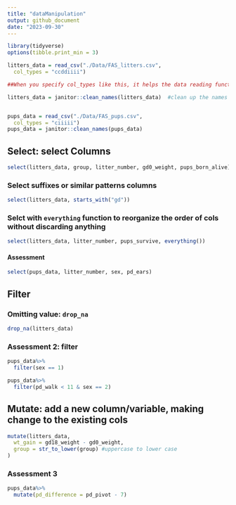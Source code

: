 ```yaml
---
title: "dataManipulation"
output: github_document
date: "2023-09-30"
---
```


```r
library(tidyverse)
options(tibble.print_min = 3)

litters_data = read_csv("./Data/FAS_litters.csv",
  col_types = "ccddiiii")

##When you specify col_types like this, it helps the data reading function understand how to interpret the data in the file correctly

litters_data = janitor::clean_names(litters_data)  #clean up the names to R-accepted format


pups_data = read_csv("./Data/FAS_pups.csv",
  col_types = "ciiiii")
pups_data = janitor::clean_names(pups_data)

```



## Select: select Columns


```r
select(litters_data, group, litter_number, gd0_weight, pups_born_alive)
```


### Select suffixes or similar patterns columns
```r
select(litters_data, starts_with("gd"))
```

### Selct with `everything` function to reorganize the order of cols without discarding anything

```r
select(litters_data, litter_number, pups_survive, everything())
```


#### Assessment

```r
select(pups_data, litter_number, sex, pd_ears)
```


## Filter 



### Omitting value: `drop_na`

```r
drop_na(litters_data)
```

### Assessment 2: filter

```r
pups_data%>%
  filter(sex == 1)

pups_data%>%
  filter(pd_walk < 11 & sex == 2)
```


## Mutate: add a new column/variable, making change to the existing cols

```r
mutate(litters_data,
  wt_gain = gd18_weight - gd0_weight,
  group = str_to_lower(group) #uppercase to lower case
)
```

### Assessment 3

```r
pups_data%>%
  mutate(pd_difference = pd_pivot - 7)
```

